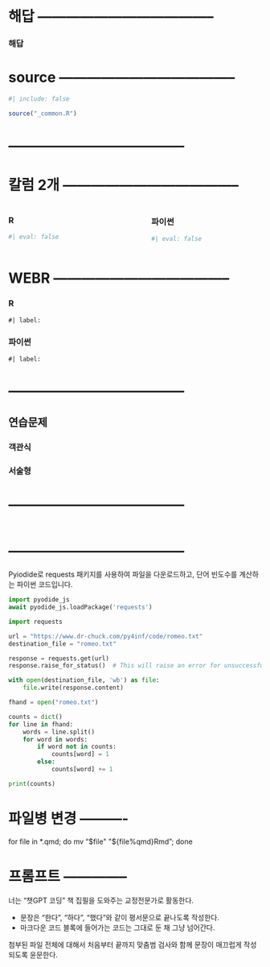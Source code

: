 
# 해답 --------------------------------------

::: {.callout-caution collapse="true"}
### 해답

:::

# source --------------------------------------


```r
#| include: false

source("_common.R")
```

# --------------------------------------

\index{latex@\LaTeX}
\index{}

# 칼럼 2개 --------------------------------------

::::: {.columns}

::: {.column width="47.5%"}
### R {.unnumbered}
```r
#| eval: false

```

:::

::: {.column width="5%"}

:::

::: {.column width="47.5%"}
### 파이썬 {.unnumbered}
```python
#| eval: false

```

:::
:::::

# WEBR --------------------------------------

:::{.panel-tabset}
### R {.unnumbered}

```webr-r
#| label: 

```

### 파이썬 {.unnumbered}

```pyodide-python
#| label: 

```

:::

# --------------------------------------

## 연습문제 {.unnumbered}

### 객관식 {.unnumbered}

::: {.content-visible when-format="revealjs"}

:::

### 서술형 {.unnumbered}

::: {.content-visible when-format="revealjs"}

:::

# --------------------------------------

```.python
```


# --------------------------------------
Pyiodide로 requests 패키지를 사용하여 파일을 다운로드하고, 단어 빈도수를 계산하는 파이썬 코드입니다.

```python
import pyodide_js
await pyodide_js.loadPackage('requests')

import requests

url = "https://www.dr-chuck.com/py4inf/code/romeo.txt"
destination_file = "romeo.txt"

response = requests.get(url)
response.raise_for_status()  # This will raise an error for unsuccessful requests

with open(destination_file, 'wb') as file:
    file.write(response.content)

fhand = open("romeo.txt")

counts = dict()
for line in fhand:
    words = line.split()
    for word in words:
        if word not in counts:
            counts[word] = 1
        else:
            counts[word] += 1

print(counts)
```

# 파일병 변경 ----------

for file in *.qmd; do
  mv "$file" "${file%qmd}Rmd";
done

# 프롬프트 --------------

너는 "챗GPT 코딩" 책 집필을 도와주는 교정전문가로 활동한다.

- 문장은 "한다", "하다", "했다"와 같이 평서문으로 끝나도록 작성한다.
- 마크다운 코드 블록에 들어가는 코드는 그대로 둔 채 그냥 넘어간다.

첨부된 파일 전체에 대해서 처음부터 끝까지 맞춤범 검사와 함께 문장이 매끄럽게 작성되도록 윤문한다.


